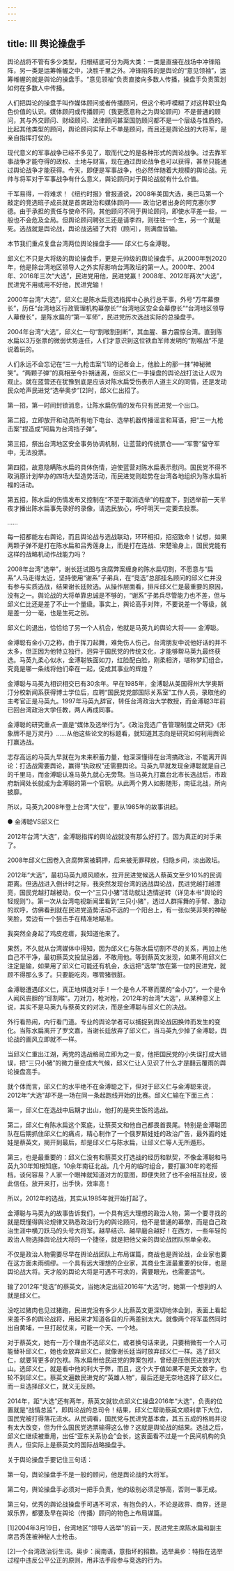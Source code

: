 ```yaml
---
---
---
```

title: Ⅲ 舆论操盘手
---

舆论战将不管有多少类型，归根结底可分为两大类：一类是直接在战场中冲锋陷阵，另一类是运筹帷幄之中，决胜千里之外。冲锋陷阵的是舆论的“意见领袖”，运筹帷幄的就是舆论的操盘手。“意见领袖”负责直接向多数人传播，操盘手负责策划如何在多数人中传播。

人们把舆论的操盘手叫作媒体顾问或者传播顾问，但这个称呼模糊了对这种职业角色价值的认识。媒体顾问或传播顾问（我更愿意称之为舆论顾问）不是普通的顾问，其与外交顾问、财经顾问、法律顾问甚至国防顾问都不是一个层级与性质的。比起其他类型的顾问，舆论顾问实际上不单是顾问，而且还是舆论战的大将军，是亲自指挥打仗的。

现代意义的军事战争已经不多见了，取而代之的是各种形式的舆论战争。过去靠军事战争才能夺得的政权、土地与财富，现在通过舆论战争也可以获得，甚至只能通过舆论战争才能获得。今天，即便是军事战争，也必然伴随着大规模的舆论战。元帅与将军对于军事战争有什么意义，舆论顾问对于舆论战就有什么价值。

千军易得，一将难求！《纽约时报》曾报道说，2008年美国大选，奥巴马第一个敲定的竞选班子成员就是首席政治和媒体顾问—— 政治记者出身的阿克塞尔罗德。由于承担的责任与使命不同，其他顾问不同于舆论顾问，即使水平差一些，一般也不会危及全局。但舆论顾问聘张三还是请李四，则往往一个生，另一个就是死。选战就是舆论战，舆论战选错了大将（顾问），则满盘皆输。

本节我们重点复盘台湾两位舆论操盘手—— 邱义仁与金溥聪。

邱义仁不只是大将级的舆论操盘手，更是元帅级的舆论操盘手。从2000年到2020年，他是除台湾地区领导人之外实际影响台湾政坛的第一人。2000年、2004年、2016年三次“大选”，民进党用他，民进党赢！2008年、2012年两次“大选”，民进党不用或用不好他，民进党输！

2000年台湾“大选”，邱义仁是陈水扁竞选指挥中心执行总干事，外号“万年幕僚长”，历任“台湾地区行政管理机构幕僚长”“台湾地区安全会幕僚长”“台湾地区领导人幕僚长”，是陈水扁的“第一军师”，民进党历次选战实际的总操盘手。

2004年台湾“大选”，邱义仁一句“割喉割到断”，其血腥、暴力震惊台湾。直到陈水扁以3万张票的微弱优势连任，人们才意识到这位铁血军师发明的“割喉战”不是说着玩的。

人们永远不会忘记在“三一九枪击案”[1]的记者会上，他脸上的那一抹“神秘微笑”。“两颗子弹”的真相至今扑朔迷离，但邱义仁一手操盘的舆论战打法让人叹为观止。就在蓝营还在犹豫到底是应该对陈水扁受伤表示人道主义的同情，还是发动民众呛声民进党“选举奥步”[2]时，邱义仁出招了。

第一招，第一时间封锁消息，让陈水扁伤情的发布只有民进党一个出口。

第二招，立即放开和动员所有地下电台、选举机器传播谣言和耳语，把“三一九枪击案”捏造成“阿扁为台湾挡子弹”。

第三招，祭出台湾地区安全事务协调机制，让蓝营的传统票仓——“军警”留守军中，无法投票。

第四招，故意隐瞒陈水扁的具体伤情，迫使蓝营对陈水扁表示慰问。国民党不得不取消原计划举办的四场大型造势活动，而民进党则趁势在台湾各地组织为陈水扁祈福的活动。

第五招，陈水扁的伤情发布又控制在“不至于取消选举”的程度下，到选举前一天半夜才播出陈水扁事先录好的录像，请选民放心，呼吁明天一定要去投票。

……

每一招都能左右舆论，而且舆论战与选战联动，环环相扣，招招致命！试想，如果两颗子弹不是打在陈水扁和吕秀莲身上，而是打在连战、宋楚瑜身上，国民党能有这样的战略机动作战能力吗？

2008年台湾“选举”，谢长廷试图与贪腐弊案缠身的陈水扁切割，不愿意与“扁系”人马走得太近，坚持使用“谢系”子弟兵，在“竞选”总部挂名顾问的邱义仁并没有参与实质选战，结果谢长廷败选。从操作层面看，排斥邱义仁是最重要的原因，没有之一。舆论战的大将单靠忠诚是不够的，“谢系”子弟兵尽管能力也不差，但与邱义仁比还是差了不止一个量级。事实上，舆论高手对阵，不要说差一个等级，就是差一分一毫，也是生死之别。

邱义仁的退出，恰恰给了另一个人机会，他就是马英九的舆论大将—— 金溥聪。

金溥聪有金小刀之称，由于挥刀起舞，难免伤人伤己，台湾朋友中说他好话的并不太多，但正因为他特立独行，迥异于国民党的传统文化，才能够帮马英九最终获选。马英九柔心似水，金溥聪铁面如刀，红脸配白脸，刚柔相济，堪称梦幻组合。究竟是哪一条线将他们牵在一起，促成其事业的辉煌？

金溥聪与马英九相识相交已有30余年。早在1985年，金溥聪从美国得州大学奥斯汀分校新闻系获得博士学位后，应聘“国民党党部国际关系室”工作人员，录取他的主考官正是马英九。1997年马英九辞官，转任台湾政治大学教授，而金溥聪3年前已回台湾政治大学任教，两人再成同事。

金溥聪的研究重点一直是“媒体及选举行为”。《政治竞选广告管理制度之研究》《形象牌不是万灵丹》……从他这些论文的标题看，就知道其志向是研究如何利用舆论打赢选战。

志存高远的马英九早就在为未来积蓄力量，他深深懂得在台湾搞政治，不能离开舆论：打选战需要舆论，赢得“执政权”还需要舆论。马英九早就发现金溥聪就是自己的千里马，而金溥聪认准马英九就心无旁骛。当马英九打赢台北市长选战后，市政府新闻处长就成为金溥聪的第一个官职。从此两个男人如影随形，南征北战，所向披靡。

所以，马英九2008年登上台湾“大位”，要从1985年的故事讲起。


● 金溥聪VS邱义仁

2012年台湾“大选”，金溥聪指挥的舆论战就没有那么好打了。因为真正的对手来了。

2008年邱义仁因卷入贪腐弊案被羁押，后来被无罪释放，归隐乡间，淡出政坛。

2012年“大选”，最初马英九顺风顺水，拉开民进党候选人蔡英文至少10%的民调距离。但选战进入倒计时之际，我突然发现台湾的选战舆论战，民进党越打越漂亮，国民党越打越被动，仅一个“三只小猪”活动就让选情逆转（详见本书“舆论的轻规则”）。第一次从台湾电视新闻里看到“三只小猪”，透过人群挥舞的手臂、激动的欢呼，仿佛看到就在民进党造势活动不远的一个阳台上，有一张似笑非笑的神秘笑脸，旁边有一个狙击手在精准地瞄准。

我突然全身起了鸡皮疙瘩，我知道他来了。

果然，不久就从台湾媒体中得知，因为邱义仁与陈水扁切割不尽的关系，再加上他自己不干净，最初蔡英文投鼠忌器，不敢用他。等到蔡英文发现，如果不用邱义仁注定是输，如果用了邱义仁可能还有机会，永远把“选举”放在第一位的民进党，就顾不得那么多了。只要能吃肉，哪管猪很脏。

金溥聪遭遇邱义仁，真正地棋逢对手！一个是令人不寒而栗的“金小刀”，一个是令人闻风丧胆的“邱割喉”。刀对刀，枪对枪，2012年的台湾“大选”，从某种意义上说，其实不是马英九与蔡英文的对决，而是金溥聪与邱义仁的决战。

外行看热闹，内行看门道。专业的舆论学者可以捕捉到舆论战因换帅而发生的变化。当陈水扁离开了罗文嘉，当谢长廷放弃了邱义仁，当马英九少掉了金溥聪，舆论战的画风立即就不一样。

当邱义仁重出江湖，两党的选战格局立即为之一变，他把国民党的小失误打成大错误，把“三只小猪”的微力量变成大气候，邱义仁让人见识了什么才是翻云覆雨的舆论操盘高手。

就个体而言，邱义仁的水平绝不在金溥聪之下，但对于邱义仁与金溥聪来说，2012年“大选”却不是一场在同一条起跑线开始的比赛。邱义仁输在下面三点：

第一，邱义仁在选战中后期才出山，他打的是夹生饭的选战。

第二，邱义仁有陈水扁这个案底，让蔡英文和他自己都畏首畏尾。特别是金溥聪团队在后期抓住邱义仁的痛点，精心制作了一个俄罗斯娃娃的政治广告，最外面的娃娃是蔡英文，揭开到最后，却是邱义仁与陈水扁，让邱义仁等人无所遁形。

第三，也是最重要的：邱义仁没有和蔡英文打选战的经历和默契，不像金溥聪和马英九30年知根知底，10余年南征北战。几个月的临时组合，要打赢30年的老搭档，谈何容易？人家一个眼神就知道对方的意图，即便失败了也不会相互扯皮，彼此信任。放开来打，出手快，效率高！

所以，2012年的选战，其实从1985年就开始打起了。

金溥聪与马英九的故事告诉我们，一个具有远大理想的政治人物，第一个要寻找的就是既懂得舆论规律又熟悉政治行为的舆论顾问，他不是普通的幕僚，而是自己政治生涯中横刀跃马的头号大将军。越早结识、越早磨合越好！在西方，一些年轻的政治人物选择舆论战大将的一个捷径，就是把他父亲的舆论战团队照单全收。

不仅是政治人物需要尽早在舆论战团队上布局谋篇，商战也是舆论战，企业家也要在这方面未雨绸缪。一个具有远大理想的企业家，其商业生涯最重要的伙伴，也是舆论战大将。天才般的舆论大将是可遇不可求的，需要眼光，也需要运气。

输了2012年“竞选”的蔡英文，当她决定出征2016年“大选”时，她第一个想到的人就是邱义仁。

没吃过猪肉也见过猪跑，民进党没有多少人比蔡英文更深切地体会到，表面上看起来差不多的舆论战将，用起来才知道各自的斤两差别太大。就像两个将军虽然同时出自黄埔，一旦打起仗来，可能一个天、一个地。

对于蔡英文，她有一万个理由不选邱义仁，或者换句话来说，只要稍微有一个人可能替补邱义仁，她也会放弃邱义仁，就像谢长廷当时放弃邱义仁一样。选了邱义仁，就要背更多的包袱。陈水扁带给民进党的弊案包袱，曾经是压倒民进党的大山。选邱义仁，就是看中他的利大于弊，而且，这个大于值如果不是天文数字，也轮不到邱义仁。蔡英文遍数民进党的“英雄人物”，最后还是无奈地选择了邱义仁。而一旦选择邱义仁，就义无反顾。

2014年，距“大选”还有两年，蔡英文就钦点邱义仁操盘2016年“大选”，负责的位置就是“战情总监”，即舆论战的总司令！结果，邱义仁帮助蔡英文顺利拿下大位，国民党被打得落花流水。从民调看，国民党与民进党基本盘，其五五成的格局并没有太大改变，但为什么国民党选票输得这么惨？这就是舆论战的结果。选战之后，邱义仁继续被重用，出任“亚东关系协会”会长，这表面看不过是一个民间机构的负责人，但实际上是蔡英文的国际战略操盘手。

关于舆论操盘手要记住三句话：

第一句，舆论操盘手不是一般的顾问，他是舆论战的大将军。

第二句，舆论操盘手必须对一把手负责，他的级别必须足够高，否则一事无成。

第三句，优秀的舆论战操盘手可遇不可求，有抱负的人，不论是政界、商界，还是娱乐界，都要及早在舆论（传播）顾问的物色上布局谋篇。

[1]2004年3月19日，台湾地区“领导人选举”的前一天，民进党主席陈水扁和副主席吕秀莲被神秘人士枪击。

[2]一个台湾政治衍生词。奥步：闽南语，意指坏的招数。选举奥步：特指在选举过程中违反公平公正的原则，用非法手段参与竞选的行为。